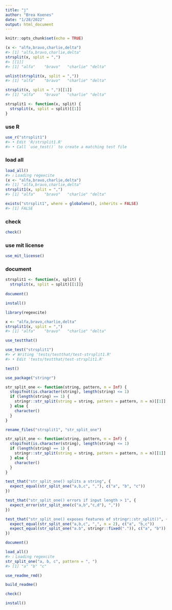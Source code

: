 ```yaml
---
title: "j"
author: "Brea Koenes"
date: "1/28/2022"
output: html_document
---
```


```r
knitr::opts_chunk$set(echo = TRUE)
```

```r
(x <- "alfa,bravo,charlie,delta")
#> [1] "alfa,bravo,charlie,delta"
strsplit(x, split = ",")
#> [[1]]
#> [1] "alfa"    "bravo"   "charlie" "delta"
```

```r
unlist(strsplit(x, split = ","))
#> [1] "alfa"    "bravo"   "charlie" "delta"

strsplit(x, split = ",")[[1]]
#> [1] "alfa"    "bravo"   "charlie" "delta"
```

```r
strsplit1 <- function(x, split) {
  strsplit(x, split = split)[[1]]
}
```

### use R
```r
use_r("strsplit1")
#> • Edit 'R/strsplit1.R'
#> • Call `use_test()` to create a matching test file
```

### load all
```r
load_all()
#> ℹ Loading regexcite
(x <- "alfa,bravo,charlie,delta")
#> [1] "alfa,bravo,charlie,delta"
strsplit1(x, split = ",")
#> [1] "alfa"    "bravo"   "charlie" "delta"
```

```r
exists("strsplit1", where = globalenv(), inherits = FALSE)
#> [1] FALSE
```

### check
```r
check()
```

### use mit license
```r
use_mit_license()
```

### document 
```r
strsplit1 <- function(x, split) {
  strsplit(x, split = split)[[1]]}
  
document()
```

```r
install()
```

```r
library(regexcite)

x <- "alfa,bravo,charlie,delta"
strsplit1(x, split = ",")
#> [1] "alfa"    "bravo"   "charlie" "delta"
```

```r
use_testthat()

use_test("strsplit1")
#> ✔ Writing 'tests/testthat/test-strsplit1.R'
#> • Edit 'tests/testthat/test-strsplit1.R'
```
```r
test()
```

```r
use_package("stringr")
```

```r
str_split_one <- function(string, pattern, n = Inf) {
  stopifnot(is.character(string), length(string) <= 1)
  if (length(string) == 1) {
    stringr::str_split(string = string, pattern = pattern, n = n)[[1]]
  } else {
    character()
  }
}
```

```r
rename_files("strsplit1", "str_split_one")
```

```r
str_split_one <- function(string, pattern, n = Inf) {
  stopifnot(is.character(string), length(string) <= 1)
  if (length(string) == 1) {
    stringr::str_split(string = string, pattern = pattern, n = n)[[1]]
  } else {
    character()
  }
}
```

```r
test_that("str_split_one() splits a string", {
  expect_equal(str_split_one("a,b,c", ","), c("a", "b", "c"))
})

test_that("str_split_one() errors if input length > 1", {
  expect_error(str_split_one(c("a,b","c,d"), ","))
})

test_that("str_split_one() exposes features of stringr::str_split()", {
  expect_equal(str_split_one("a,b,c", ",", n = 2), c("a", "b,c"))
  expect_equal(str_split_one("a.b", stringr::fixed(".")), c("a", "b"))
})
```

```r
document()
```

```r
load_all()
#> ℹ Loading regexcite
str_split_one("a, b, c", pattern = ", ")
#> [1] "a" "b" "c"
```

```r
use_readme_rmd()
```

```r
build_readme()
```

```r
check()
```

```r
install()
```
